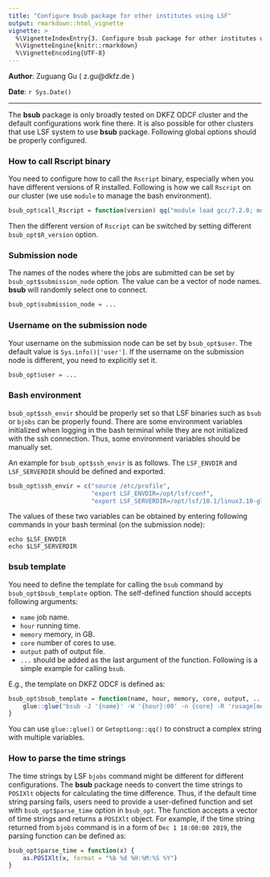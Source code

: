 ```yaml
---
title: "Configure bsub package for other institutes using LSF"
output: rmarkdown::html_vignette
vignette: >
  %\VignetteIndexEntry{3. Configure bsub package for other institutes using LSF}
  %\VignetteEngine{knitr::rmarkdown}
  %\VignetteEncoding{UTF-8}
---
```


**Author**: Zuguang Gu ( z.gu@dkfz.de )

**Date**: `r Sys.Date()`

-------------------------------------------------------------

The **bsub** package is only broadly tested on DKFZ ODCF cluster and the
default configurations work fine there. It is also possible for other clusters
that use LSF system to use **bsub** package. Following global options should
be properly configured.

### How to call Rscript binary

You need to configure how to call the `Rscript` binary, especially when you
have different versions of R installed. Following is how we call `Rscript` on
our cluster (we use `module` to manage the bash environment).

```r
bsub_opt$call_Rscript = function(version) qq("module load gcc/7.2.0; module load java/1.8.0_131; module load R/@{version}; Rscript")
```

Then the different version of `Rscript` can be switched by setting different
`bsub_opt$R_version` option.


### Submission node

The names of the nodes where the jobs are submitted can be set by
`bsub_opt$submission_node` option. The value can be a vector of node names.
**bsub** will randomly select one to connect.

```r
bsub_opt$submission_node = ...
```

### Username on the submission node

Your username on the submission node can be set by `bsub_opt$user`. The
default value is `Sys.info()['user']`. If the username on the submission node
is different, you need to explicitly set it.

```r
bsub_opt$user = ...
```

### Bash environment

`bsub_opt$ssh_envir` should be properly set so that LSF binaries such as
`bsub` or `bjobs` can be properly found. There are some environment variables
initialized when logging in the bash terminal while they are not initialized
with the ssh connection. Thus, some environment variables should be manually
set.

An example for `bsub_opt$ssh_envir` is as follows. The `LSF_ENVDIR` and
`LSF_SERVERDIR` should be defined and exported.
 
```r
bsub_opt$ssh_envir = c("source /etc/profile",
                       "export LSF_ENVDIR=/opt/lsf/conf",
                       "export LSF_SERVERDIR=/opt/lsf/10.1/linux3.10-glibc2.17-x86_64/etc")
```


The values of these two variables can be obtained by entering following
commands in your bash terminal (on the submission node):

```
echo $LSF_ENVDIR
echo $LSF_SERVERDIR
```

### bsub template

You need to define the template for calling the `bsub` command by
`bsub_opt$bsub_template` option. The self-defined function should accepts
following arguments:

- `name` job name.
- `hour` running time.
- `memory` memory, in GB.
- `core` number of cores to use.
- `output` path of output file.
- `...` should be added as the last argument of the function. Following is a
  simple example for calling `bsub`.

E.g., the template on DKFZ ODCF is defined as:

```r
bsub_opt$bsub_template = function(name, hour, memory, core, output, ...) {
	glue::glue("bsub -J '{name}' -W '{hour}:00' -n {core} -R 'rusage[mem={memory}GB]' -o '{output}'")
}
```

You can use `glue::glue()` or `GetoptLong::qq()` to construct a complex string
with multiple variables.

### How to parse the time strings

The time strings by LSF `bjobs` command might be different for different
configurations. The **bsub** package needs to convert the time strings to
`POSIXlt` objects for calculating the time difference. Thus, if the default
time string parsing fails, users need to provide a user-defined function and
set with `bsub_opt$parse_time` option in `bsub_opt`. The function accepts a
vector of time strings and returns a `POSIXlt` object. For example, if the
time string returned from `bjobs` command is in a form of `Dec 1 18:00:00
2019`, the parsing function can be defined as:

```r
bsub_opt$parse_time = function(x) {
    as.POSIXlt(x, format = "%b %d %H:%M:%S %Y")
}
```



